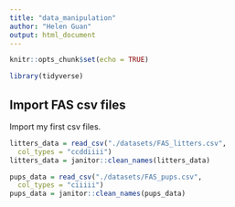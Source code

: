 ```yaml
---
title: "data_manipulation"
author: "Helen Guan"
output: html_document
---
```


```r
knitr::opts_chunk$set(echo = TRUE)

library(tidyverse)
```

## Import FAS csv files

Import my first csv files.

```r
litters_data = read_csv("./datasets/FAS_litters.csv",
  col_types = "ccddiiii")
litters_data = janitor::clean_names(litters_data)

pups_data = read_csv("./datasets/FAS_pups.csv",
  col_types = "ciiiii")
pups_data = janitor::clean_names(pups_data)
```

